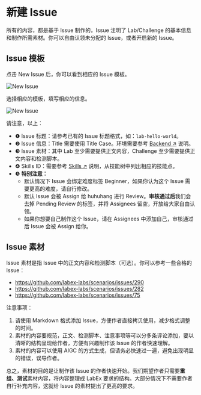# 新建 Issue

所有的内容，都是基于 Issue 制作的，Issue 注明了 Lab/Challenge 的基本信息和制作所需素材。你可以自由认领未分配的 Issue，或者开启新的 Issue。

## Issue 模板

点击 New Issue 后，你可以看到相应的 Issue 模板。

![New Issue](.github/assets/new-issue.png)

选择相应的模板，填写相应的信息。

![New Issue](.github/assets/issue-template.png)

请注意，以上：

- ❶ Issue 标题：请参考已有的 Issue 标题格式，如：`lab-hello-world`。
- ❷ Issue 信息：Title 需要使用 Title Case。环境需要参考 [Backend ↗](/basic/how-to-start#backend) 说明。
- ❸ Issue 素材：其中 Lab 至少需要提供正文内容，Challenge 至少需要提供正文内容和检测脚本。
- ❹ Skills ID：需要参考 [Skills ↗](skill-tree) 说明，从技能树中列出相应的技能点。
- ❺ **特别注意：**
  - 默认情况下 Issue 会绑定难度标签 Beginner，如果你认为这个 Issue 需要更高的难度，请自行修改。
  - 默认 Issue 会被 Assign 给 huhuhang 进行 Review。**审核通过后**我们会去掉 Pending Review 的标签，并将 Assignees 留空，开放给大家自由认领。
  - 如果你想要自己制作这个 Issue，请在 Assignees 中添加自己，审核通过后 Issue 会被 Assign 给你。

## Issue 素材

Issue 素材是指 Issue 中的正文内容和检测脚本（可选）。你可以参考一些合格的 Issue：

- https://github.com/labex-labs/scenarios/issues/290
- https://github.com/labex-labs/scenarios/issues/282
- https://github.com/labex-labs/scenarios/issues/75

注意事项：

1. 请使用 Markdown 格式添加 Issue，方便作者直接拷贝使用，减少格式调整的时间。
2. 素材的内容要规范，正文、检测脚本、注意事项等可以分多条评论添加，要以清晰的结构呈现给作者，方便有兴趣制作该 Issue 的作者快速理解。
3. 素材的内容可以使用 AIGC 的方式生成，但请务必快速过一遍，避免出现明显的错误，误导作者。

总之，素材的目的是让制作该 Issue 的作者快速开始。我们期望作者只需要**重组、测试**素材内容，将内容整理成 LabEx 要求的结构。大部分情况下不需要作者自行补充内容，这就给 Issue 的素材提出了更高的要求。
